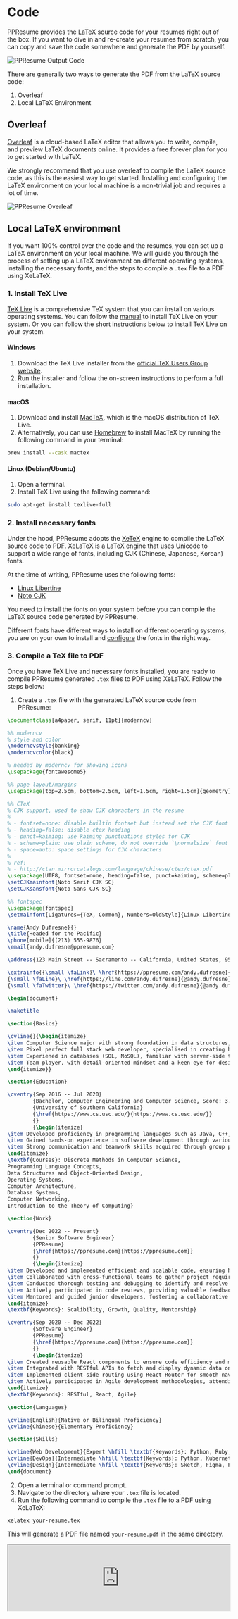 # Code

PPResume provides the [LaTeX](https://www.latex-project.org/) source code for
your resumes right out of the box. If you want to dive in and re-create your
resumes from scratch, you can copy and save the code somewhere and generate the
PDF by yourself.

![PPResume Output Code](/static/images/output-format/ppresume-output-code.webp)

There are generally two ways to generate the PDF from the LaTeX source code:

1. Overleaf
2. Local LaTeX Environment

## Overleaf

[Overleaf](https://www.overleaf.com/) is a cloud-based LaTeX editor that allows
you to write, compile, and preview LaTeX documents online. It provides a free
forever plan for you to get started with LaTeX.

We strongly recommend that you use overleaf to compile the LaTeX source code,
as this is the easiest way to get started. Installing and configuring the
LaTeX environment on your local machine is a non-trivial job and requires a
lot of time.

![PPResume Overleaf](/static/images/output-format/ppresume-code-to-overleaf.webp)

## Local LaTeX environment

If you want 100% control over the code and the resumes, you can set up a LaTeX
environment on your local machine. We will guide you through the process of
setting up a LaTeX environment on different operating systems, installing the
necessary fonts, and the steps to compile a `.tex` file to a PDF using XeLaTeX.

### 1. Install TeX Live

[TeX Live](https://www.tug.org/texlive/) is a comprehensive TeX system that you
can install on various operating systems. You can follow the
[manual](https://www.tug.org/texlive/doc/texlive-en/texlive-en.html#x1-140003)
to install TeX Live on your system. Or you can follow the short instructions
below to install TeX Live on your system.

#### Windows

1. Download the TeX Live installer from the [official TeX Users Group
   website](https://tug.org/texlive/windows.html).
2. Run the installer and follow the on-screen instructions to perform a full
   installation.

#### macOS

1. Download and install [MacTeX](https://tug.org/mactex/), which is the macOS
   distribution of TeX Live.
2. Alternatively, you can use [Homebrew](https://brew.sh/) to install MacTeX by
   running the following command in your terminal:

```sh
brew install --cask mactex
```

#### Linux (Debian/Ubuntu)

1. Open a terminal.
2. Install TeX Live using the following command:

```sh
sudo apt-get install texlive-full
```

### 2. Install necessary fonts

Under the hood, PPResume adopts the [XeTeX](https://tug.org/xetex/) engine to
compile the LaTeX source code to PDF. XeLaTeX is a LaTeX engine that uses
Unicode to support a wide range of fonts, including CJK (Chinese, Japanese,
Korean) fonts.

At the time of writing, PPResume uses the following fonts:

- [Linux Libertine](https://www.linuxlibertine.org/)
- [Noto CJK](https://github.com/notofonts/noto-cjk)

You need to install the fonts on your system before you can compile the LaTeX
source code generated by PPResume.

Different fonts have different ways to install on different operating systems,
you are on your own to install and
[configure](https://www.overleaf.com/learn/latex/XeLaTeX) the fonts in the right
way.

### 3. Compile a TeX file to PDF

Once you have TeX Live and necessary fonts installed, you are ready to compile
PPResume generated `.tex` files to PDF using XeLaTeX. Follow the steps below:

1. Create a `.tex` file with the generated LaTeX source code from PPResume:

```latex
\documentclass[a4paper, serif, 11pt]{moderncv}

%% moderncv
% style and color
\moderncvstyle{banking}
\moderncvcolor{black}

% needed by moderncv for showing icons
\usepackage{fontawesome5}

%% page layout/margins
\usepackage[top=2.5cm, bottom=2.5cm, left=1.5cm, right=1.5cm]{geometry}

%% CTeX
% CJK support, used to show CJK characters in the resume
%
% - fontset=none: disable builtin fontset but instead set the CJK font manually
% - heading=false: disable ctex heading
% - punct=kaiming: use kaiming punctuations styles for CJK
% - scheme=plain: use plain scheme, do not override `\normalsize` font size
% - space=auto: space settings for CJK characters
%
% ref:
% - http://ctan.mirrorcatalogs.com/language/chinese/ctex/ctex.pdf
\usepackage[UTF8, fontset=none, heading=false, punct=kaiming, scheme=plain, space=auto]{ctex}
\setCJKmainfont{Noto Serif CJK SC}
\setCJKsansfont{Noto Sans CJK SC}

%% fontspec
\usepackage{fontspec}
\setmainfont[Ligatures={TeX, Common}, Numbers=OldStyle]{Linux Libertine O}

\name{Andy Dufresne}{}
\title{Headed for the Pacific}
\phone[mobile]{(213) 555-9876}
\email{andy.dufresne@ppresume.com}

\address{123 Main Street -- Sacramento -- California, United States, 95814}{}{}

\extrainfo{{\small \faLink}\ \href{https://ppresume.com/andy.dufresne}{https://ppresume.com/andy.dufresne} {} {} {} • {} {} {}
{\small \faLine}\ \href{https://line.com/andy.dufresne}{@andy.dufresne} {} {} {} • {} {} {}
{\small \faTwitter}\ \href{https://twitter.com/andy.dufresne}{@andy.dufresne}}

\begin{document}

\maketitle

\section{Basics}

\cvline{}{\begin{itemize}
\item Computer Science major with strong foundation in data structures, algorithms, and software development
\item Pixel perfect full stack web developer, specialised in creating high-quality, visually appealing websites
\item Experiened in databases (SQL, NoSQL), familiar with server-side technologies (Node.js, Express, etc.)
\item Team player, with detail-oriented mindset and a keen eye for design and user experiences
\end{itemize}}

\section{Education}

\cventry{Sep 2016 -- Jul 2020}
        {Bachelor, Computer Engineering and Computer Science, Score: 3.8}
        {University of Southern California}
        {\href{https://www.cs.usc.edu/}{https://www.cs.usc.edu/}}
        {}
        {\begin{itemize}
\item Developed proficiency in programming languages such as Java, C++, and Python
\item Gained hands-on experience in software development through various projects and assignments
\item Strong communication and teamwork skills acquired through group projects and presentations
\end{itemize}
\textbf{Courses}: Discrete Methods in Computer Science,
Programming Language Concepts,
Data Structures and Object-Oriented Design,
Operating Systems,
Computer Architecture,
Database Systems,
Computer Networking,
Introduction to the Theory of Computing}

\section{Work}

\cventry{Dec 2022 -- Present}
        {Senior Software Engineer}
        {PPResume}
        {\href{https://ppresume.com}{https://ppresume.com}}
        {}
        {\begin{itemize}
\item Developed and implemented efficient and scalable code, ensuring high-quality and maintainable web applications
\item Collaborated with cross-functional teams to gather project requirements and translate them into technical solutions
\item Conducted thorough testing and debugging to identify and resolve any issues or bugs in the software
\item Actively participated in code reviews, providing valuable feedback to improve code quality and adherence to best practices
\item Mentored and guided junior developers, fostering a collaborative and growth-oriented team environment
\end{itemize}
\textbf{Keywords}: Scalibility, Growth, Quality, Mentorship}

\cventry{Sep 2020 -- Dec 2022}
        {Software Engineer}
        {PPResume}
        {\href{https://ppresume.com}{https://ppresume.com}}
        {}
        {\begin{itemize}
\item Created reusable React components to ensure code efficiency and maintainability
\item Integrated with RESTful APIs to fetch and display dynamic data on the frontend
\item Implemented client-side routing using React Router for smooth navigation between pages
\item Actively participated in Agile development methodologies, attending daily stand-up meetings and sprint planning sessions
\end{itemize}
\textbf{Keywords}: RESTful, React, Agile}

\section{Languages}

\cvline{English}{Native or Bilingual Proficiency}
\cvline{Chinese}{Elementary Proficiency}

\section{Skills}

\cvline{Web Development}{Expert \hfill \textbf{Keywords}: Python, Ruby, CSS, React, JavaScript}
\cvline{DevOps}{Intermediate \hfill \textbf{Keywords}: Python, Kubernetes, Docker, Shell, Ansible}
\cvline{Design}{Intermediate \hfill \textbf{Keywords}: Sketch, Figma, Photoshop}
\end{document}
```

2. Open a terminal or command prompt.
3. Navigate to the directory where your `.tex` file is located.
4. Run the following command to compile the `.tex` file to a PDF using XeLaTeX:

```sh
xelatex your-resume.tex
```

This will generate a PDF file named `your-resume.pdf` in the same directory.

<iframe
  src="https://ppresume.com/pdf/gallery/languages/en.pdf"
  width="100%"
  style={{ aspectRatio: 0.7072135785007072, borderWidth: 0, marginTop: '1rem' }}
></iframe>
